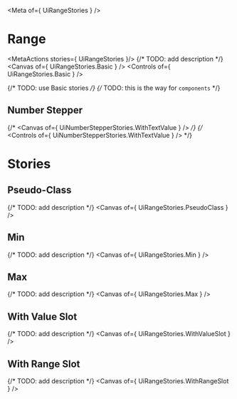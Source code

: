 
<Meta of={ UiRangeStories } />

# Range
<MetaActions stories={ UiRangeStories }/>
{/* TODO: add description */}
<Canvas of={ UiRangeStories.Basic } />
<Controls of={ UiRangeStories.Basic } />

{/* TODO: use Basic stories */}
{/* TODO: this is the way for `components` */}
## Number Stepper
{/* <Canvas of={ UiNumberStepperStories.WithTextValue } /> */}
{/* <Controls of={ UiNumberStepperStories.WithTextValue } /> */}

# Stories
## Pseudo-Class
{/* TODO: add description */}
<Canvas of={ UiRangeStories.PseudoClass } />

## Min
{/* TODO: add description */}
<Canvas of={ UiRangeStories.Min } />

## Max
{/* TODO: add description */}
<Canvas of={ UiRangeStories.Max } />

## With Value Slot
{/* TODO: add description */}
<Canvas of={ UiRangeStories.WithValueSlot } />

## With Range Slot
{/* TODO: add description */}
<Canvas of={ UiRangeStories.WithRangeSlot } />
